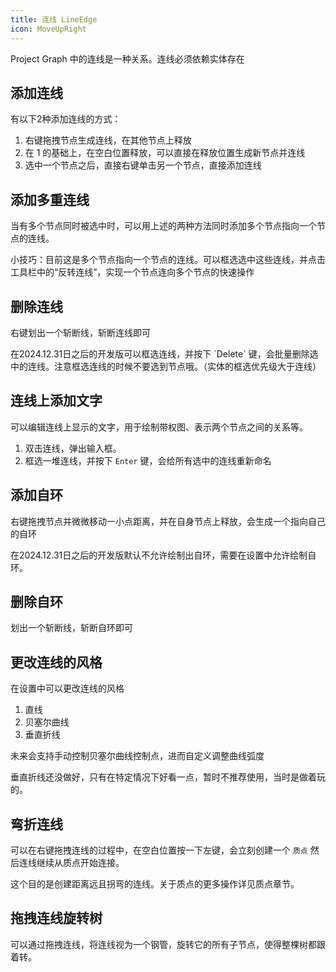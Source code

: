 ```yaml
---
title: 连线 LineEdge
icon: MoveUpRight
---
```


Project Graph 中的连线是一种关系。连线必须依赖实体存在

## 添加连线

有以下2种添加连线的方式：

1. 右键拖拽节点生成连线，在其他节点上释放
2. 在 1 的基础上，在空白位置释放，可以直接在释放位置生成新节点并连线
3. 选中一个节点之后，直接右键单击另一个节点，直接添加连线

## 添加多重连线

当有多个节点同时被选中时，可以用上述的两种方法同时添加多个节点指向一个节点的连线。

<Callout>
  小技巧：目前这是多个节点指向一个节点的连线。可以框选选中这些连线，并点击工具栏中的“反转连线”，实现一个节点连向多个节点的快速操作
</Callout>

## 删除连线

右键划出一个斩断线，斩断连线即可

<Callout>
  在2024.12.31日之后的开发版可以框选连线，并按下 `Delete`
  键，会批量删除选中的连线。注意框选连线的时候不要选到节点哦。（实体的框选优先级大于连线）
</Callout>

## 连线上添加文字

可以编辑连线上显示的文字，用于绘制带权图、表示两个节点之间的关系等。

1. 双击连线，弹出输入框。
2. 框选一堆连线，并按下 `Enter` 键，会给所有选中的连线重新命名

## 添加自环

右键拖拽节点并微微移动一小点距离，并在自身节点上释放，会生成一个指向自己的自环

<Callout>在2024.12.31日之后的开发版默认不允许绘制出自环，需要在设置中允许绘制自环。</Callout>

## 删除自环

划出一个斩断线，斩断自环即可

## 更改连线的风格

在设置中可以更改连线的风格

1. 直线
2. 贝塞尔曲线
3. 垂直折线

<Callout>未来会支持手动控制贝塞尔曲线控制点，进而自定义调整曲线弧度</Callout>

<Callout>垂直折线还没做好，只有在特定情况下好看一点，暂时不推荐使用，当时是做着玩的。</Callout>

## 弯折连线

可以在右键拖拽连线的过程中，在空白位置按一下左键，会立刻创建一个 `质点` 然后连线继续从质点开始连接。

这个目的是创建距离远且拐弯的连线。关于质点的更多操作详见质点章节。

## 拖拽连线旋转树

可以通过拖拽连线，将连线视为一个钢管，旋转它的所有子节点，使得整棵树都跟着转。
